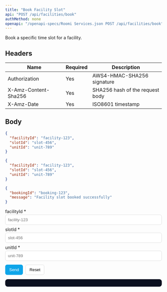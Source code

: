 ```yaml
---
title: "Book Facility Slot"
api: "POST /api/facilities/book"
authMethod: none
openapi: "/openapi-specs/Roomi Services.json POST /api/facilities/book"
---
```


Book a specific time slot for a facility.

## Headers


| Name | Required | Description |
| --- | --- | --- |
| Authorization | Yes | AWS4-HMAC-SHA256 signature |
| X-Amz-Content-Sha256 | Yes | SHA256 hash of the request body |
| X-Amz-Date | Yes | ISO8601 timestamp |


## Body

```json
{
  "facilityId": "facility-123",
  "slotId": "slot-456",
  "unitId": "unit-789"
}
```


<RequestExample>

```json Request Body
{
  "facilityId": "facility-123",
  "slotId": "slot-456",
  "unitId": "unit-789"
}
```

</RequestExample>


<ResponseExample>

```json Response
{
  "bookingId": "booking-123",
  "message": "Facility slot booked successfully"
}
```

</ResponseExample>


<!-- GeneratedFieldsUI:post_api_facilities_book -->
<Panel>
  <div id="form-post_api_facilities_book">
    <form id="f-post_api_facilities_book" style="display:block;max-width:720px">
      <label style="display:block;margin:6px 0 2px">facilityId *</label><input id="fld_facilityId" type="text" placeholder="facility-123" style="width:100%;padding:8px;border:1px solid #ddd;border-radius:6px">
<label style="display:block;margin:6px 0 2px">slotId *</label><input id="fld_slotId" type="text" placeholder="slot-456" style="width:100%;padding:8px;border:1px solid #ddd;border-radius:6px">
<label style="display:block;margin:6px 0 2px">unitId *</label><input id="fld_unitId" type="text" placeholder="unit-789" style="width:100%;padding:8px;border:1px solid #ddd;border-radius:6px">
      <div style="margin-top:12px;display:flex;gap:8px">
        <button type="submit" style="padding:8px 12px;border:1px solid #0ea5e9;border-radius:6px;background:#0ea5e9;color:#fff">Send</button>
        <button type="button" id="reset-post_api_facilities_book" style="padding:8px 12px;border:1px solid #ddd;border-radius:6px;background:#fff">Reset</button>
      </div>
    </form>
    <pre id="resp-post_api_facilities_book" style="margin-top:12px;background:#0b1020; color:#e2e8f0; padding:12px;border-radius:8px;overflow:auto"></pre>
  </div>
</Panel>

<script>
(function(){
  const form = document.getElementById('f-post_api_facilities_book');
  const out = document.getElementById('resp-post_api_facilities_book');
  const resetBtn = document.getElementById('reset-post_api_facilities_book');
  if(!form||!out) return;
  resetBtn && resetBtn.addEventListener('click', ()=>{ form.reset(); out.textContent=''; });
  form.addEventListener('submit', async (e)=>{
    e.preventDefault();
    try {
      const body = {};
{ const v = document.getElementById("fld_facilityId").value; if(v!=="" || true) body["facilityId"] = (String)(v); }
{ const v = document.getElementById("fld_slotId").value; if(v!=="" || true) body["slotId"] = (String)(v); }
{ const v = document.getElementById("fld_unitId").value; if(v!=="" || true) body["unitId"] = (String)(v); }
      const res = await fetch('https://services-{env}-ae.roomi-services.com/api/facilities/book', {
        method: 'POST',
        headers: { 'Content-Type': 'application/json' },
        body: JSON.stringify(body)
      });
      const text = await res.text();
      try { out.textContent = JSON.stringify(JSON.parse(text), null, 2); } catch { out.textContent = text; }
    } catch(err) {
      out.textContent = String(err);
    }
  });
})();
</script>
